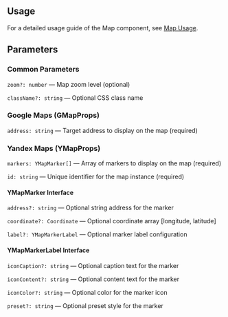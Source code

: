 

<Meta of={MapStories} />
<StoryTemplate>

## Usage

For a detailed usage guide of the Map component, see [Map Usage](https://github.com/gravity-ui/page-constructor/blob/main/memory-bank/usage/map.md).

## Parameters

### Common Parameters

`zoom?: number` — Map zoom level (optional)

`className?: string` — Optional CSS class name

### Google Maps (GMapProps)

`address: string` — Target address to display on the map (required)

### Yandex Maps (YMapProps)

`markers: YMapMarker[]` — Array of markers to display on the map (required)

`id: string` — Unique identifier for the map instance (required)

#### YMapMarker Interface

`address?: string` — Optional string address for the marker

`coordinate?: Coordinate` — Optional coordinate array [longitude, latitude]

`label?: YMapMarkerLabel` — Optional marker label configuration

#### YMapMarkerLabel Interface

`iconCaption?: string` — Optional caption text for the marker

`iconContent?: string` — Optional content text for the marker

`iconColor?: string` — Optional color for the marker icon

`preset?: string` — Optional preset style for the marker

</StoryTemplate>
